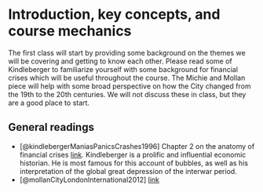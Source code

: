 # Introduction, key concepts, and course mechanics

The first class will start by providing some background on the themes we will 
be covering and getting to know each other. Please read some of Kindleberger to familiarize yourself with some background for financial crises which will be useful throughout the course. The Michie and Mollan piece will help with some broad perspective on how the City changed from the 19th to the 20th centuries. We will not discuss these in class, but they are a good place to start.

## General readings

+ [@kindlebergerManiasPanicsCrashes1996] Chapter 2 on the anatomy of financial crises [link](https://ebookcentral.proquest.com/lib/kcl/reader.action?docID=5180973&ppg=47). Kindleberger is a prolific and influential economic historian. He is most famous for this account of bubbles, as well as his interpretation of the global great depression of the interwar period.
+ [@mollanCityLondonInternational2012] [link](https://www.cambridge.org/core/services/aop-cambridge-core/content/view/9949AB1236E658813B89877F9B0E85AA/S1467222700010867a.pdf/city_of_london_as_an_international_commercial_and_financial_center_since_1900.pdf)